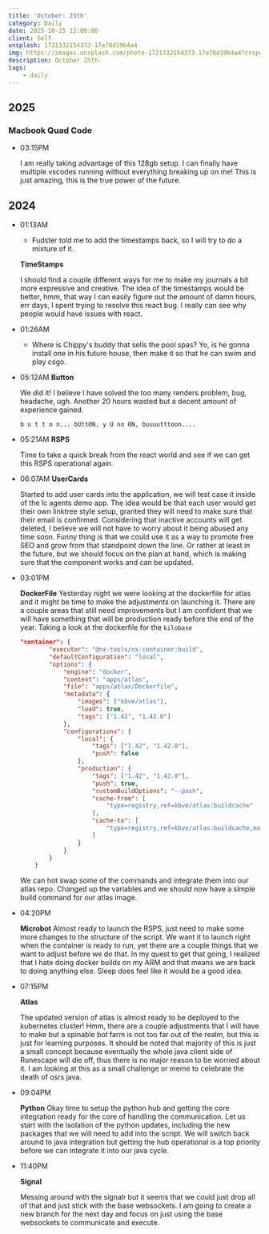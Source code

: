 ```yaml
---
title: 'October: 25th'
category: Daily
date: 2025-10-25 12:00:00
client: Self
unsplash: 1721332154373-17e78d19b4a4
img: https://images.unsplash.com/photo-1721332154373-17e78d19b4a4?crop=entropy&cs=srgb&fm=jpg&ixid=MnwzNjM5Nzd8MHwxfHJhbmRvbXx8fHx8fHx8fDE2ODE3NDg2ODY&ixlib=rb-4.0.3&q=85
description: October 25th.
tags:
    - daily
---
```



## 2025

### Macbook Quad Code

-   03:15PM

    I am really taking advantage of this 128gb setup.
    I can finally have multiple vscodes running without everything breaking up on me!
    This is just amazing, this is the true power of the future.

## 2024

-   01:13AM
    - Fudster told me to add the timestamps back, so I will try to do a mixture of it.

    **TimeStamps**

    I should find a couple different ways for me to make my journals a bit more expressive and creative.
    The idea of the timestamps would be better, hmm, that way I can easily figure out the amount of damn hours, err days, I spent trying to resolve this react bug.
    I really can see why people would have issues with react.

-   01:26AM
    - Where is Chippy's buddy that sells the pool spas? Yo, is he gonna install one in his future house, then make it so that he can swim and play csgo.

-   05:12AM
    **Button** 

    We did it!
    I believe I have solved the too many renders problem, bug, headache, ugh.
    Another 20 hours wasted but a decent amount of experience gained.
    ```
    b u t t o n... bUttON, y U no ON, buuuutttoon....
    ```

-   05:21AM
    **RSPS**
    
    Time to take a quick break from the react world and see if we can get this RSPS operational again.


-   06:07AM
    **UserCards**

    Started to add user cards into the application, we will test case it inside of the lc agents demo app.
    The idea would be that each user would get their own linktree style setup, granted they will need to make sure that their email is confirmed.
    Considering that inactive accounts will get deleted, I believe we will not have to worry about it being abused any time soon.
    Funny thing is that we could use it as a way to promote free SEO and grow from that standpoint down the line.
    Or rather at least in the future, but we should focus on the plan at hand, which is making sure that the component works and can be updated.


-   03:01PM

    **DockerFile**
    Yesterday night we were looking at the dockerfile for atlas and it might be time to make the adjustments on launching it.
    There are a couple areas that still need improvements but I am confident that we will have something that will be production ready before the end of the year.
    Taking a look at the dockerfile for the `kilobase`

    ```json
    "container": {
			"executor": "@nx-tools/nx-container:build",
			"defaultConfiguration": "local",
			"options": {
				"engine": "docker",
				"context": "apps/atlas",
				"file": "apps/atlas/Dockerfile",
				"metadata": {
					"images": ["kbve/atlas"],
					"load": true,
					"tags": ["1.42", "1.42.0"]
				},
				"configurations": {
					"local": {
						"tags": ["1.42", "1.42.0"],
						"push": false
					},
					"production": {
						"tags": ["1.42", "1.42.0"],
						"push": true,
						"customBuildOptions": "--push",
						"cache-from": [
							"type=registry,ref=kbve/atlas:buildcache"
						],
						"cache-to": [
							"type=registry,ref=kbve/atlas:buildcache,mode=max"
						]
					}
				}
			}
		}
    ```

    We can hot swap some of the commands and integrate them into our atlas repo.
    Changed up the variables and we should now have a simple build command for our atlas image.
    
-   04:20PM

    **Microbot**
    Almost ready to launch the RSPS, just need to make some more changes to the structure of the script.
    We want it to launch right when the container is ready to run, yet there are a couple things that we want to adjust before we do that.
    In my quest to get that going, I realized that I hate doing docker builds on my ARM and that means we are back to doing anything else.
    Sleep does feel like it would be a good idea.

-   07:15PM

    **Atlas**

    The updated version of atlas is almost ready to be deployed to the kubernetes cluster!
    Hmm, there are a couple adjustments that I will have to make but a spinable bot farm is not too far out of the realm, but this is just for learning purposes.
    It should be noted that majority of this is just a small concept because eventually the whole java client side of Runescape will die off, thus there is no major reason to be worried about it.
    I am looking at this as a small challenge or meme to celebrate the death of osrs java.

-   09:04PM

    **Python**
    Okay time to setup the python hub and getting the core integration ready for the core of handling the communication.
    Let us start with the isolation of the python updates, including the new packages that we will need to add into the script.
    We will switch back around to java integration but getting the hub operational is a top priority before we can integrate it into our java cycle.

-   11:40PM

    **Signal**

    Messing around with the signalr but it seems that we could just drop all of that and just stick with the base websockets.
    I am going to create a new branch for the next day and focus on just using the base websockets to communicate and execute.